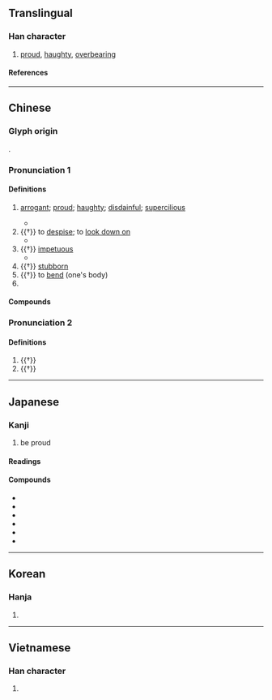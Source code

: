 {{character info}}
==Translingual==

===Han character===
{{Han char|rn=9|rad=人|as=11|sn=13|four=28240|canj=OGSK,OQSK|ids=⿰亻敖}}

# [[proud]], [[haughty]], [[overbearing]]

====References====
{{Han ref|kx=0114.190|dkj=01015|dj=0242.270|hdz=10199.060|uh=50B2}}

----

==Chinese==
{{zh-forms|alt=敖,奡,慠,㜜,驁,謷,㥿,嫯}}

===Glyph origin===
{{Han etym}}
{{Han compound|人|敖|ls=psc|c1=s|c2=p|t1=person}}.

===Pronunciation 1===
{{zh-pron
|m=ào
|c=ngou6
|h=pfs=ngau
|md=
|mn=qz,tw:ngō͘/xm,zz:gō
|mn-t=ngao6
|w=
|mc=y
|oc=y
|cat=
}}

====Definitions====
{{zh-hanzi}}

# [[arrogant]]; [[proud]]; [[haughty]]; [[disdainful]]; [[supercilious]]
#: {{zh-x|驕傲|arrogant; conceited; proud}}
#: {{zh-x|傲慢|arrogant; haughty; supercilious}}
#* {{zh-x|人 不可 有 傲氣，但 不可 無 傲骨。|One should not be arrogant, but should not lack pride in oneself.|ref=a saying of {{w|Xu Beihong}}}}
# {{†}} to [[despise]]; to [[look down on]]
#* {{zh-x|數 加 嚴 令 而 不 致 其 刑，則 民 傲 罪。|...and if he issues one severe order after another, but does not apply the penalties, people will '''despise''' the death-penalty. (translation by {{w|J.J.L. Duyvendak}})|ref=Shangjunshu}}
# {{†}} [[impetuous]]
#* {{zh-x|不 問 而 告 謂 之 傲。|Informing where no question has been posed is called "'''forwardness'''". (translation by John Knoblock)|ref=Xunzi}}
# {{†}} [[stubborn]]
# {{†}} to [[bend]] (one's body)
# {{surname|zh}}

====Compounds====
{{zh-der|驕傲|傲慢|高傲|傲氣|傲然|傲視|孤傲|自傲|倨傲|傲人|傲岸|傲岸不群|傲睨|傲立|傲自|傲骨|兀傲|冷傲|嘯傲|居功自傲|引以為傲|心高氣傲|恃才傲物|執傲|狂傲|秋菊傲霜|驕傲自滿|驕傲自大|違傲|輕世傲物|傲遊|傲嬌}}

===Pronunciation 2===
{{zh-pron
|m=áo
|cat=
}}

====Definitions====
{{zh-hanzi}}

# {{†}} {{zh-alt-form|遨|to [[ramble]]; to [[stroll]]}}
# {{†}} {{zh-alt-form|熬|to [[endure]]; to [[get through]]}}

----

==Japanese==

===Kanji===
{{ja-kanji|grade=|rs=人11}}

# be proud

====Readings====
{{ja-readings
|on=ごう
|kun=おご-る, あなど-る
}}

====Compounds====
* {{ja-l|傲骨}}
* {{ja-l|傲世}}
* {{ja-l|傲然}}
* {{ja-l|傲霜}}
* {{ja-l|傲慢}}
* {{ja-l|傲遊}}

----

==Korean==

===Hanja===
{{ko-hanja|오}}

# {{rfdef|ko|sort=人11}}

----

==Vietnamese==

===Han character===
{{vi-readings|reading=[[ngạo]], [[nghệu]], [[ngáo]], [[ngão]]|rs=人11}}

# {{rfdef|vi}}